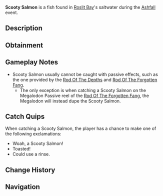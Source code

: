{{FishInfobox
|image          = Scooty Salmon.png
|rarity         = Limited
|event          = Ashfall
|sea            = First Sea
|location       = [[Ashfall]]
|sublocation    = 
|sources        = Fishing Rod
|nopassive      = 1
|radar_location = 
|xp             = 350
|weather        = Windy
|time           = 
|season         = 
|bait           = Seaweed
|base_weight    = 13
|base_value     = 750
|weight_range   = 6
|base_chance    = 0.005
|base_resil     = 70
}}
'''Scooty Salmon''' is a {{Rarity|Limited}} fish found in [[Roslit Bay]]'s saltwater during the [[Ashfall]] event.

== Description ==
{{Description|Coated in fine soot, the Scooty Salmon exhibits extreme volcanic tolerance.|Bestiary Entry}}

== Obtainment ==
{{Description|Only can be caught during Ashfall.|Bestiary Hint}}
{{Fish Availability|
Roslit Bay/Ashfall
|top_rods      = 
Flimsy Rod\58091.32\220896.58;
Training Rod\56449.34\187245.98;
Great Rod of Oscar\43836.59\217193.81;
Astralhook Rod\40951.37\218161.47;
Leviathan's Fang Rod\40850.67\251686.19;
Firefly Rod\31857.53\268915.11;
Fast Rod\29736.32\245030.33;
Rapid Rod\34184.79\241413.31;
No-Life Rod\38500.57\227728.29;
Ethereal Prism Rod\40799.07\218902.51;
Seraphic Rod\39191.49\220834.75;
Rod Of The Forgotten Fang\36713.19\217587.63;
Challenger's Rod\35360.58\207764.2;
Trident Rod\34534.92\215150.57;
Free Spirit Rod\33820.06\210697.04;
Rod Of The Depths\33033.68\194348.68;
Rod Of The Exalted One\32599.52\189662.04;
Zeus Rod\32244.06\194703.11;
Verdant Shear Rod\31629.21\195181.78;
Blazebringer Rod\30592.8\184732.11;
Depthseeker Rod\28991.24\180248.02;
Avalanche Rod\26182.64\163280.63;
Volcanic Rod\25122.29\151698.9;
Steady Rod\10651.21\52778.64
|recommended   = Training Rod
}}

== Gameplay Notes ==
* Scooty Salmon usually cannot be caught with passive effects, such as the one provided by the [[Rod Of The Depths]] and [[Rod Of The Forgotten Fang]].
** The only exception is when catching a Scooty Salmon on the Megalodon Passive reel of the [[Rod Of The Forgotten Fang]], the Megalodon will instead dupe the Scooty Salmon.

== Catch Quips ==
When catching a Scooty Salmon, the player has a chance to make one of the following exclamations:
* Woah, a Scooty Salmon!
* Toasted!
* Could use a rinse.

== Change History ==
{{Change History|{{subst:Current Version}}}}

== Navigation ==
{{Fish Navbox|Ashfall}}